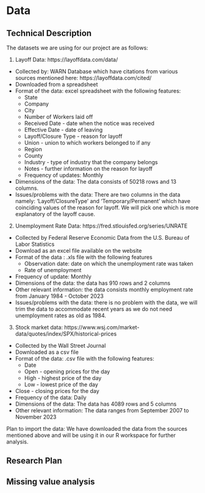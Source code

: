# Data

## Technical Description

The datasets we are using for our project are as follows:

1) Layoff Data: https://layoffdata.com/data/
  - Collected by: WARN Database which have citations from various sources mentioned here: https://layoffdata.com/cited/
  - Downloaded from a spreadsheet
  - Format of the data: excel spreadsheet with the following features:
    - State 
    - Company
    - City 
    - Number of Workers laid off
    - Received Date - date when the notice was received
    - Effective Date - date of leaving
    - Layoff/Closure Type - reason for layoff
    - Union - union to which workers belonged to if any
    - Region 
    - County
    - Industry - type of industry that the company belongs
    - Notes - further information on the reason for layoff
    - Frequency of updates: Monthly
  - Dimensions of the data: The data consists of 50218 rows and 13 columns.
  - Issues/problems with the data:
    There are two columns in the data namely: ‘Layoff/Closure\n Type' and 'Temporary/Permanent' which have coinciding values     of the reason for layoff. We will pick one which is more explanatory of the layoff cause.
    
2) Unemployment Rate Data: https://fred.stlouisfed.org/series/UNRATE
  - Collected by Federal Reserve Economic Data from the U.S. Bureau of Labor Statistics
  - Download as an excel file available on the website
  - Format of the data : .xls file with the following features
    - Observation date: date on which the unemployment rate was taken
    - Rate of unemployment
  - Frequency of update: Monthly
  - Dimensions of the data: the data has 910 rows and 2 columns
  - Other relevant information: the data consists monthly employment rate from January 1984 - October 2023
  - Issues/problems with the data: there is no problem with the data, we will trim the data to accommodate recent years as we     do not need unemployment rates as old as 1984.
  
3) Stock market data: https://www.wsj.com/market-data/quotes/index/SPX/historical-prices
  - Collected by the Wall Street Journal
  - Downloaded as a csv file 
  - Format of the data: .csv file with the following features:
    - Date 
    - Open - opening prices for the day
    - High - highest price of the day
    - Low - lowest price of the day
  - Close - closing prices for the day
  - Frequency of the data: Daily
  - Dimensions of the data: The data has 4089 rows and 5 columns
  - Other relevant information: The data ranges from September 2007 to November 2023
  
Plan to import the data: We have downloaded the data from the sources mentioned above and will be using it in our R workspace for further analysis.


## Research Plan

## Missing value analysis
